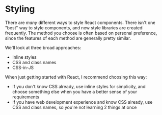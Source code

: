 # Styling

There are _many_ different ways to style React components. There isn't one "best" way to style components, and new style libraries are created frequently. The method you choose is often based on personal preference, since the features of each method are generally pretty similar.

We'll look at three broad approaches:

- Inline styles
- CSS and class names
- CSS-in-JS

When just getting started with React, I recommend choosing this way:

- If you don't know CSS already, use inline styles for simplicity, and choose something else when you have a better sense of your requirements
- If you have web development experience and know CSS already, use CSS and class names, so you're not learning 2 things at once
